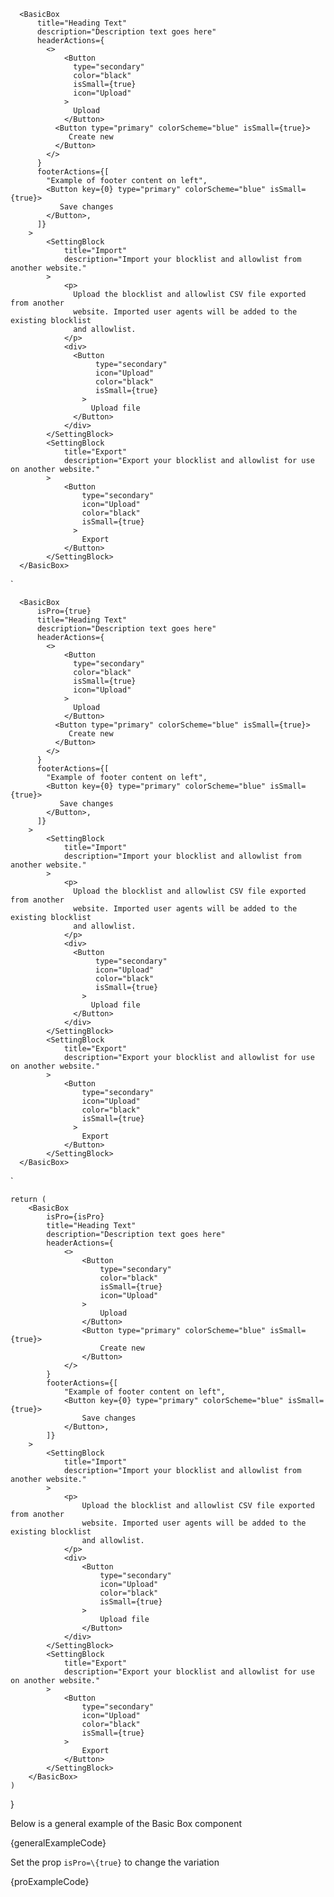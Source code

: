 
      <BasicBox
          title="Heading Text"
          description="Description text goes here"
          headerActions={
            <>
                <Button
                  type="secondary"
                  color="black"
                  isSmall={true}
                  icon="Upload"
                >
                  Upload
                </Button>
              <Button type="primary" colorScheme="blue" isSmall={true}>
                 Create new
              </Button>
            </>
          }
          footerActions={[
            "Example of footer content on left",
            <Button key={0} type="primary" colorScheme="blue" isSmall={true}>
               Save changes
            </Button>,
          ]}
        >
            <SettingBlock
                title="Import"
                description="Import your blocklist and allowlist from another website."
            >
                <p>
                  Upload the blocklist and allowlist CSV file exported from another
                  website. Imported user agents will be added to the existing blocklist
                  and allowlist.
                </p>
                <div>
                  <Button
                       type="secondary"
                       icon="Upload"
                       color="black"
                       isSmall={true}
                    >
                      Upload file
                  </Button>
                </div>
            </SettingBlock>
            <SettingBlock
                title="Export"
                description="Export your blocklist and allowlist for use on another website."
            >
                <Button
                    type="secondary"
                    icon="Upload"
                    color="black"
                    isSmall={true}
                  >
                    Export
                </Button>
            </SettingBlock>
      </BasicBox>
`

      <BasicBox
          isPro={true}
          title="Heading Text"
          description="Description text goes here"
          headerActions={
            <>
                <Button
                  type="secondary"
                  color="black"
                  isSmall={true}
                  icon="Upload"
                >
                  Upload
                </Button>
              <Button type="primary" colorScheme="blue" isSmall={true}>
                 Create new
              </Button>
            </>
          }
          footerActions={[
            "Example of footer content on left",
            <Button key={0} type="primary" colorScheme="blue" isSmall={true}>
               Save changes
            </Button>,
          ]}
        >
            <SettingBlock
                title="Import"
                description="Import your blocklist and allowlist from another website."
            >
                <p>
                  Upload the blocklist and allowlist CSV file exported from another
                  website. Imported user agents will be added to the existing blocklist
                  and allowlist.
                </p>
                <div>
                  <Button
                       type="secondary"
                       icon="Upload"
                       color="black"
                       isSmall={true}
                    >
                      Upload file
                  </Button>
                </div>
            </SettingBlock>
            <SettingBlock
                title="Export"
                description="Export your blocklist and allowlist for use on another website."
            >
                <Button
                    type="secondary"
                    icon="Upload"
                    color="black"
                    isSmall={true}
                  >
                    Export
                </Button>
            </SettingBlock>
      </BasicBox>
`

	return (
		<BasicBox
			isPro={isPro}
			title="Heading Text"
			description="Description text goes here"
			headerActions={
				<>
					<Button
						type="secondary"
						color="black"
						isSmall={true}
						icon="Upload"
					>
						Upload
					</Button>
					<Button type="primary" colorScheme="blue" isSmall={true}>
						Create new
					</Button>
				</>
			}
			footerActions={[
				"Example of footer content on left",
				<Button key={0} type="primary" colorScheme="blue" isSmall={true}>
					Save changes
				</Button>,
			]}
		>
			<SettingBlock
				title="Import"
				description="Import your blocklist and allowlist from another website."
			>
				<p>
					Upload the blocklist and allowlist CSV file exported from another
					website. Imported user agents will be added to the existing blocklist
					and allowlist.
				</p>
				<div>
					<Button
						type="secondary"
						icon="Upload"
						color="black"
						isSmall={true}
					>
						Upload file
					</Button>
				</div>
			</SettingBlock>
			<SettingBlock
				title="Export"
				description="Export your blocklist and allowlist for use on another website."
			>
				<Button
					type="secondary"
					icon="Upload"
					color="black"
					isSmall={true}
				>
					Export
				</Button>
			</SettingBlock>
		</BasicBox>
	)
}

<Section style={{ paddingTop: 30 }}>
  <p>Below is a general example of the Basic Box component</p>

  <Preview wrapper={true}>
    <SuiBasicBox />
  </Preview>

  <Snippet language="js">
    {generalExampleCode}
  </Snippet>
</Section>

<Section title="Pro variation">
  <p>Set the prop <Code small={true}>isPro=\{true}</Code> to change the variation</p>

  <Preview wrapper={true}>
    <SuiBasicBox isPro={true} />
  </Preview>

  <Snippet language="js">
    {proExampleCode}
  </Snippet>
</Section>
